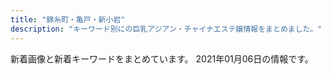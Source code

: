 ```yaml
---
title: "錦糸町・亀戸・新小岩"
description: "キーワード別にの巨乳アジアン・チャイナエステ嬢情報をまとめました。"
---
```


新着画像と新着キーワードをまとめています。
2021年01月06日の情報です。

<DmmAffiliateIns />
<KeywordTable
  shops={
    [
    {
        "keywords": {
            "E": 18,
            "G": 9
        },
        "station": "JR\u5c0f\u5ca9\u99c5\u5317\u53e3",
        "img_links": [
            "http://biwert.xyz/uploads/201003/1-2010031G432629.jpg",
            "http://biwert.xyz/templets/default/picture/head.jpg",
            "http://biwert.xyz/uploads/180620/1-1P62010154K00.png",
            "http://biwert.xyz/templets/default/picture/interior_t.jpg",
            "http://biwert.xyz/uploads/201003/1-2010031G35C32.jpg",
            "http://biwert.xyz/uploads/180620/1-1P620101629244.png",
            "http://biwert.xyz/templets/default/picture/staff_t.jpg",
            "http://biwert.xyz/uploads/201006/1-2010061F032C0.jpg",
            "http://biwert.xyz/uploads/201003/1-2010031G3421X.jpg",
            "http://biwert.xyz/uploads/201109/1-201109141105216.jpg",
            "http://biwert.xyz/uploads/allimg/180620/1-1P620101640O8.png",
            "http://biwert.xyz/uploads/201003/1-2010031G415110.jpg",
            "http://biwert.xyz/uploads/180620/1-1P62010193X63.jpg",
            "http://biwert.xyz/uploads/allimg/180620/1-1P6201013133b.jpg",
            "http://biwert.xyz/uploads/201007/1-20100G4464b26.jpg",
            "http://biwert.xyz/templets/default/picture/rec1.png",
            "http://biwert.xyz/templets/default/picture/news.jpg",
            "http://biwert.xyz/uploads/201006/1-2010061A941445.jpg",
            "http://biwert.xyz/images/1-1P621101232H4.png"
        ],
        "name": "\u4e00\u6642",
        "url": "http://biwert.xyz/"
    },
    {
        "name": "\u3086\u304d",
        "station": "JR\u5c0f\u5ca9\u99c5\u5317\u53e3",
        "keywords": {
            "88": 1,
            "D": 16,
            "89": 2,
            "86": 13
        },
        "url": "http://www.sh-yuki.work/",
        "img_links": [
            "http://www.sh-yuki.work/images/lanmu2.jpg",
            "http://www.sh-yuki.work/images/s_news.jpg",
            "http://www.sh-yuki.work/uploads/191202/1-191202154021200.jpg",
            "http://www.sh-yuki.work/uploads/201214/1-20121416231WV.jpg",
            "http://www.sh-yuki.work/uploads/200620/1-200620154311K4.jpg",
            "http://www.sh-yuki.work/images/room4.jpg",
            "http://www.sh-yuki.work/images/room1.jpg",
            "http://www.sh-yuki.work/uploads/200218/1-20021Q3591A57.jpg",
            "http://www.sh-yuki.work/uploads/200618/1-20061Q6342Y06.jpg",
            "http://www.sh-yuki.work/images/lanmu5.jpg",
            "http://www.sh-yuki.work/uploads/191028/1-19102Q03S5a4.jpg",
            "http://www.sh-yuki.work/uploads/200618/1-20061Q633094V.jpg",
            "http://www.sh-yuki.work/images/room3.jpg",
            "http://www.sh-yuki.work/uploads/191104/1-1911041I124915.jpg",
            "http://www.sh-yuki.work/uploads/190105/1-1Z105143940E6.jpg",
            "http://www.sh-yuki.work/uploads/200110/1-20011013245Y49.jpg",
            "http://www.sh-yuki.work/images/top.png",
            "http://www.sh-yuki.work/uploads/190105/1-1Z1051440193X.jpg",
            "http://www.sh-yuki.work/images/mobile.jpg",
            "http://www.sh-yuki.work/uploads/191006/1-191006105P61Z.jpg",
            "http://www.sh-yuki.work/uploads/191021/1-19102116361I39.jpg",
            "http://www.sh-yuki.work/uploads/201215/1-201215145200113.jpg",
            "http://www.sh-yuki.work/uploads/191006/1-191006105IM24.jpg",
            "http://www.sh-yuki.work/uploads/201215/1-201215145153M4.jpg",
            "http://www.sh-yuki.work/images/nbj2.jpg",
            "http://www.sh-yuki.work/uploads/191227/1-19122F94110460.jpg",
            "http://www.sh-yuki.work/uploads/191227/1-19122F93911958.jpg",
            "http://www.sh-yuki.work/uploads/200713/1-200G3110344421.jpg",
            "http://www.sh-yuki.work/uploads/190110/1-1Z110093529363.png",
            "http://www.sh-yuki.work/images/1.jpg",
            "http://www.sh-yuki.work/images/s_staff.jpg",
            "http://www.sh-yuki.work/uploads/201214/1-201214162100347.jpg",
            "http://www.sh-yuki.work/uploads/190105/1-1Z105143R9539.jpg",
            "http://www.sh-yuki.work/uploads/200620/1-20062015425B54.jpg",
            "http://www.sh-yuki.work/uploads/200127/1-20012G02404310.jpg",
            "http://www.sh-yuki.work/images/end.png",
            "http://www.sh-yuki.work/uploads/200713/1-200G3125135C2.jpg",
            "http://www.sh-yuki.work/images/lanmu3.jpg",
            "http://www.sh-yuki.work/images/room2.jpg",
            "http://www.sh-yuki.work/uploads/200218/1-20021Q359301Q.jpg",
            "http://www.sh-yuki.work/uploads/190105/1-1Z105143921224.jpg",
            "http://www.sh-yuki.work/images/lanmu4.jpg",
            "http://www.sh-yuki.work/uploads/191221/1-191221111A3123.jpg"
        ]
    },
    {
        "url": "http://hani-est.xyz/",
        "station": "\u897f\u5927\u5cf6\u99c5A1\u51fa\u53e3",
        "img_links": [
            "http://hani-est.xyz/images/g2.jpg",
            "http://hani-est.xyz/images/g6.jpg",
            "http://hani-est.xyz/images/zi-ao.png",
            "http://hani-est.xyz/images/banna2.jpg",
            "http://hani-est.xyz/images/banna1.jpg",
            "http://hani-est.xyz/images/zi-staff.png",
            "http://hani-est.xyz/images/zi-pri.png",
            "http://hani-est.xyz/images/new1.jpg",
            "http://hani-est.xyz/images/g4.jpg",
            "http://hani-est.xyz/images/top.jpg",
            "http://hani-est.xyz/images/banna.jpg",
            "http://hani-est.xyz/images/g1.jpg",
            "http://hani-est.xyz/images/a1.jpg",
            "http://hani-est.xyz/images/zi-service.png",
            "http://hani-est.xyz/images/zi-newface.png",
            "http://hani-est.xyz/images/g5.jpg"
        ],
        "keywords": {
            "94": 12,
            "90": 24,
            "83": 12,
            "E": 12,
            "\u4e73": 12,
            "\u5de8\u4e73": 12,
            "82": 12,
            "C": 41
        },
        "name": "\u871c\u82b1"
    },
    {
        "station": "JR\u4e80\u6238\u99c5\u5317\u53e3",
        "name": "\u97d3\u56fd\u30a2\u30ab\u30b9\u30ea",
        "img_links": [
            "http://k-akasuri.xyz/images/acc_10.jpg",
            "http://k-akasuri.xyz/images/index_04.jpg",
            "http://k-akasuri.xyz/girl/01.jpg",
            "http://k-akasuri.xyz/images/staff_10.jpg",
            "http://k-akasuri.xyz/images/acc_11.jpg",
            "http://k-akasuri.xyz/images/nei_13.jpg",
            "http://k-akasuri.xyz/images/index_07.jpg",
            "http://k-akasuri.xyz/images/line.jpg",
            "http://k-akasuri.xyz/images/info_10.jpg",
            "http://k-akasuri.xyz/images/index_09.jpg",
            "http://k-akasuri.xyz/images/index_13.jpg",
            "http://k-akasuri.xyz/girl/03.jpg",
            "http://k-akasuri.xyz/girl/02.jpg",
            "http://k-akasuri.xyz/images/sys.jpg",
            "http://k-akasuri.xyz/images/index_01.jpg",
            "http://k-akasuri.xyz/girl/00.jpg",
            "http://k-akasuri.xyz/images/rec_10.jpg",
            "http://k-akasuri.xyz/images/sys_10.jpg",
            "http://k-akasuri.xyz/images/index_05.jpg",
            "http://k-akasuri.xyz/images/index_08.jpg",
            "http://k-akasuri.xyz/images/index_02.jpg",
            "http://k-akasuri.xyz/images/rec.jpg",
            "http://k-akasuri.xyz/images/index_06.jpg",
            "http://k-akasuri.xyz/images/index_03.jpg",
            "http://k-akasuri.xyz/girl/04.jpg"
        ],
        "url": "http://k-akasuri.xyz/",
        "keywords": {
            "C": 1,
            "89": 1,
            "D": 3,
            "87": 1,
            "88": 2
        }
    },
    {
        "name": "Cherry",
        "station": "JR\u9326\u7cf8\u753a\u99c5\u5357\u53e3",
        "img_links": [
            "http://dccompanyqoo10.cafe24.com/tiffany/images/staff/staff_sample.jpg",
            "http://dccompanyqoo10.cafe24.com/tiffany/images/staff/staff1.jpg",
            "http://dccompanyqoo10.cafe24.com/tiffany/images/staff/staff3.jpg",
            "http://dccompanyqoo10.cafe24.com/tiffany/images/store/store.png",
            "http://dccompanyqoo10.cafe24.com/tiffany/images/staff/staff2.jpg",
            "http://dccompanyqoo10.cafe24.com/tiffany/images/common/header.png",
            "http://dccompanyqoo10.cafe24.com/tiffany/images/top/store_bg.png"
        ],
        "url": "http://cherry-esthe.com/",
        "keywords": {}
    },
    {
        "station": "\u4eac\u6210\u7acb\u77f3\u99c5\u5317\u53e3",
        "name": "\u5e78\u305b",
        "url": "http://www.es-royal.click/",
        "keywords": {},
        "img_links": [
            "http://www.es-royal.click/img/momo1.jpg",
            "http://www.es-royal.click/img/aya1.jpg",
            "http://www.es-royal.click/images/8.jpg",
            "http://www.es-royal.click/images/b2.jpg",
            "http://www.es-royal.click/img/mimi1.jpg",
            "http://www.es-royal.click/images/s1.png",
            "http://www.es-royal.click/images/news.png",
            "http://www.es-royal.click/images/b1.jpg",
            "http://www.es-royal.click/img/emi1.jpg",
            "http://www.es-royal.click/images/main_top.jpg",
            "http://www.es-royal.click/img/momo2.jpg",
            "http://www.es-royal.click/img/ego1.jpg",
            "http://www.es-royal.click/images/5.jpg",
            "http://www.es-royal.click/images/int2.png",
            "http://www.es-royal.click/images/6.jpg",
            "http://www.es-royal.click/images/4.jpg",
            "http://www.es-royal.click/images/staff_t.jpg",
            "http://www.es-royal.click/images/b3.jpg",
            "http://www.es-royal.click/images/1.jpg",
            "http://www.es-royal.click/images/int1.png",
            "http://www.es-royal.click/images/head.jpg",
            "http://www.es-royal.click/images/7.jpg",
            "http://www.es-royal.click/images/mobile.jpg",
            "http://www.es-royal.click/img/nana1.jpg",
            "http://www.es-royal.click/images/interior_t.jpg",
            "http://www.es-royal.click/images/sys1.png",
            "http://www.es-royal.click/images/main_footer.jpg",
            "http://www.es-royal.click/images/ta.jpg"
        ]
    },
    {
        "name": "SHERRY",
        "keywords": {
            "C": 8,
            "88": 8,
            "86": 16,
            "G": 8,
            "87": 16,
            "D": 24
        },
        "img_links": [
            "http://www.sherry.relaxjp.info/images/s_top_therapist.png",
            "http://www.sherry.relaxjp.info/files/003.jpg",
            "http://www.sherry.relaxjp.info/files/002.jpg",
            "http://www.sherry.relaxjp.info/images/slider-img002.jpg",
            "http://www.sherry.relaxjp.info/images/m2.jpg",
            "http://www.sherry.relaxjp.info/images/m4.jpg",
            "http://www.sherry.relaxjp.info/images/m6.jpg",
            "http://www.sherry.relaxjp.info/images/s_news.png",
            "http://www.sherry.relaxjp.info/images/s_message.png",
            "http://www.sherry.relaxjp.info/images/slider-img001.jpg",
            "http://www.sherry.relaxjp.info/files/004.jpg",
            "http://www.sherry.relaxjp.info/files/001.jpg",
            "http://www.sherry.relaxjp.info/images/m1.jpg",
            "http://www.sherry.relaxjp.info/images/s_pickup.png",
            "http://www.sherry.relaxjp.info/files/005.jpg",
            "http://www.sherry.relaxjp.info/images/m3.jpg"
        ],
        "url": "http://www.sherry.relaxjp.info/",
        "station": "JR\u9326\u7cf8\u753a\u99c5\u5357\u53e3"
    },
    {
        "station": "JR\u4e80\u6238\u99c5\u5317\u53e3",
        "img_links": [
            "http://yukinosakura.a2.webnavi.work/upload/sites/72/2020/04/2020040708052434.jpg",
            "http://yukinosakura.tyo.cm/images/room3.jpg",
            "http://yukinosakura.a2.webnavi.work/upload/sites/72/2020/04/2020040708052118.jpg",
            "http://yukinosakura.a2.webnavi.work/upload/sites/72/2020/04/2020040708052241.jpg",
            "http://yukinosakura.tyo.cm/images/top.jpg",
            "http://yukinosakura.tyo.cm/images/s_shedule.jpg",
            "http://yukinosakura.tyo.cm/images/room1.jpg",
            "http://yukinosakura.tyo.cm/images/room4.jpg",
            "http://yukinosakura.tyo.cm/images/mobile.jpg",
            "http://yukinosakura.a2.webnavi.work/upload/sites/72/2020/04/2020040708052456.jpg",
            "http://yukinosakura.tyo.cm/images/s_staff.jpg",
            "http://yukinosakura.tyo.cm/images/room2.jpg",
            "http://yukinosakura.tyo.cm/images/s_news.jpg",
            "http://yukinosakura.a2.webnavi.work/upload/sites/72/2020/04/2020040708052353.jpg"
        ],
        "name": "\u685c\u82b1",
        "keywords": {
            "D": 24,
            "83": 6,
            "85": 12,
            "86": 12,
            "C": 18
        },
        "url": "http://yukinosakura.tyo.cm/"
    },
    {
        "url": "http://mariabella.ies.fun/",
        "img_links": [
            "http://mariabella.ies.fun/images/r06.jpg",
            "http://mariabella.ies.fun/images/ac1.jpg",
            "http://mariabella.ies.fun/images/r02.jpg",
            "http://mariabella.ies.fun/images/news.jpg",
            "http://mariabella.ies.fun/images/mobile.jpg",
            "http://mariabella.ies.fun/images/top.png",
            "http://mariabella.ies.fun/images/r05.jpg",
            "http://mariabella.ies.fun/images/r09.jpg",
            "http://mariabella.ies.fun/images/r01.jpg",
            "http://mariabella.ies.fun/photos/sites/45/2018/06/2018062706422857.jpg",
            "http://mariabella.ies.fun/images/s-staff.jpg",
            "http://mariabella.ies.fun/images/r04.jpg",
            "http://mariabella.ies.fun/images/mobile1.jpg",
            "http://mariabella.ies.fun/photos/sites/45/2020/01/2020012420100278.jpeg",
            "http://mariabella.ies.fun/images/ac3.jpg",
            "http://mariabella.ies.fun/images/r07.jpg",
            "http://mariabella.ies.fun/photos/sites/45/2019/09/2019091016323921.jpeg",
            "http://mariabella.ies.fun/images/r03.jpg",
            "http://mariabella.ies.fun/images/pick.jpg",
            "http://mariabella.ies.fun/images/info.jpg",
            "http://mariabella.ies.fun/photos/sites/45/2019/09/2019092717170772.jpeg",
            "http://mariabella.ies.fun/images/s-recriut.jpg",
            "http://mariabella.ies.fun/images/ac2.jpg"
        ],
        "keywords": {
            "E": 3,
            "\u30bb\u30af\u30b7\u30fc": 3
        },
        "name": "\u30de\u30ea\u30a2\u30d9\u30fc\u30e9",
        "station": "JR\u5c0f\u5ca9\u99c5\u5317\u53e3"
    },
    {
        "img_links": [
            "http://shizuku2009.com/images/index_13.jpg",
            "http://shizuku2009.com/images/index_19.jpg",
            "http://shizuku2009.com/images/index_04.jpg",
            "http://shizuku2009.com/images/index_15.jpg",
            "http://shizuku2009.com/images/index_09.jpg",
            "http://shizuku2009.com/images/index_07.jpg",
            "http://shizuku2009.com/images/index_14.jpg",
            "http://shizuku2009.com/images/staff_15.jpg",
            "http://shizuku2009.com/staff/6/1.jpg",
            "http://shizuku2009.com/images/staff_12.jpg",
            "http://shizuku2009.com/staff/1/1.jpg",
            "http://shizuku2009.com/images/index_05.jpg",
            "http://shizuku2009.com/staff/2/1.jpg",
            "http://shizuku2009.com/images/index_06.jpg",
            "http://shizuku2009.com/images/index_17.jpg",
            "http://shizuku2009.com/staff/5/1.jpg",
            "http://shizuku2009.com/staff/4/1.jpg",
            "http://shizuku2009.com/images/service_13.jpg",
            "http://shizuku2009.com/images/index_02.jpg",
            "http://shizuku2009.com/images/index_08.jpg",
            "http://shizuku2009.com/images/index_20.jpg",
            "http://shizuku2009.com/staff/3/1.jpg",
            "http://shizuku2009.com/images/index_10.jpg"
        ],
        "station": "\u9752\u7825\u99c5A2\u51fa\u53e3",
        "keywords": {},
        "name": "\u79cb",
        "url": "http://shizuku2009.com/"
    },
    {
        "keywords": {
            "98": 2,
            "89": 6,
            "D": 4,
            "C": 12,
            "H": 2,
            "86": 2,
            "84": 2,
            "85": 4
        },
        "img_links": [
            "http://www.o-miyabi.com/s/images/slider/next.png",
            "http://www.o-miyabi.com/s/images/slider/3.jpg",
            "http://www.o-miyabi.com/s/images/tel.png",
            "http://www.o-miyabi.com/images/index_06.jpg",
            "http://www.o-miyabi.com/s/images/t3.jpg",
            "http://www.o-miyabi.com/images/index_18.jpg",
            "http://www.o-miyabi.com/images/upload/thumb/7713de024ddc43e7.jpg",
            "http://www.o-miyabi.com/images/upload/thumb/51d074f8f9cdb905.jpg",
            "http://www.o-miyabi.com/s/image/nav_top.png",
            "http://www.o-miyabi.com/images/info_09.jpg",
            "http://www.o-miyabi.com/s/images/service_01.png",
            "http://www.o-miyabi.com/girl/01.jpg",
            "http://www.o-miyabi.com/s/uploads/06.jpg",
            "http://www.o-miyabi.com/s/image/nav_cast.png",
            "http://www.o-miyabi.com/s/images/service_03.png",
            "http://www.o-miyabi.com/images/index_19.jpg",
            "http://www.o-miyabi.com/s/images/t2.jpg",
            "http://www.o-miyabi.com/s/images/pc.png",
            "http://www.o-miyabi.com/images/upload/thumb/301c9a35b11a384f.jpg",
            "http://www.o-miyabi.com/s/image/nav_topics.png",
            "http://www.o-miyabi.com/s/image/nav_manga.png",
            "http://www.o-miyabi.com/s/uploads/04.jpg",
            "http://www.o-miyabi.com/s/images/slider/prev.png",
            "http://www.o-miyabi.com/images/index_13.jpg",
            "http://www.o-miyabi.com/images/index_02.jpg",
            "http://www.o-miyabi.com/s/images/iphone.png",
            "http://www.o-miyabi.com/s/uploads/03.jpg",
            "http://www.o-miyabi.com/s/image/nav_hotel.png",
            "http://www.o-miyabi.com/s/images/slider/1.jpg",
            "http://www.o-miyabi.com/images/upload/thumb/04d21d82d11bc049.jpg",
            "http://www.o-miyabi.com/images/index_10.jpg",
            "http://www.o-miyabi.com/s/images/service_07.png",
            "http://www.o-miyabi.com/s/images/slider/2.jpg",
            "http://www.o-miyabi.com/images/upload/thumb/6d7987cae648e809.jpg",
            "http://www.o-miyabi.com/images/index_05.jpg",
            "http://www.o-miyabi.com/images/upload/thumb/0981f77ac0a1e07f.jpg",
            "http://www.o-miyabi.com/images/rec_09.jpg",
            "http://www.o-miyabi.com/s/uploads/08.jpg",
            "http://www.o-miyabi.com/images/info_02.jpg",
            "http://www.o-miyabi.com/images/upload/thumb/928147996b3538a2.jpg",
            "http://www.o-miyabi.com/images/index_14.jpg",
            "http://www.o-miyabi.com/images/rec.jpg",
            "http://www.o-miyabi.com/s/images/t1.jpg",
            "http://www.o-miyabi.com/images/index_16.jpg",
            "http://www.o-miyabi.com/images/movie_09.jpg",
            "http://www.o-miyabi.com/s/image/nav_sys.png",
            "http://www.o-miyabi.com/images/index_01.jpg",
            "http://www.o-miyabi.com/s/images/top_2.jpg",
            "http://www.o-miyabi.com/s/uploads/07.jpg",
            "http://www.o-miyabi.com/s/images/okubokomachi.jpg",
            "http://www.o-miyabi.com/s/uploads/02.jpg",
            "http://www.o-miyabi.com/images/index_09.jpg",
            "http://www.o-miyabi.com/images/index_03.jpg",
            "http://www.o-miyabi.com/images/upload/thumb/0dc07af1006255fa.jpg",
            "http://www.o-miyabi.com/images/staff_09.jpg",
            "http://www.o-miyabi.com/s/uploads/01.jpg",
            "http://www.o-miyabi.com/images/index_07.jpg",
            "http://www.o-miyabi.com/images/index_04.jpg",
            "http://www.o-miyabi.com/images/upload/thumb/6fceb6aef71115ac.jpg",
            "http://www.o-miyabi.com/images/upload/thumb/db15ea2226867103.jpg",
            "http://www.o-miyabi.com/images/info.jpg"
        ],
        "name": "\u96c5\u82b3",
        "url": "http://www.o-miyabi.com/",
        "station": "JR\u65b0\u5c0f\u5ca9\u99c5\u5357\u53e3"
    },
    {
        "img_links": [
            "http://sentsubaki.asia/img/cast/miki-02.jpg",
            "http://sentsubaki.asia/img/cast/aya-04.jpg",
            "http://sentsubaki.asia/img/btn_top.png",
            "http://sentsubaki.asia/img/cast/yumi-02.jpg",
            "http://sentsubaki.asia/img/cast/yuyu-02.jpg",
            "http://sentsubaki.asia/img/coupon_special.png",
            "http://sentsubaki.asia/img/cast/miki-04.jpg",
            "http://sentsubaki.asia/img/cast/nina-03.jpg",
            "http://sentsubaki.asia/img/cast/nina-04.jpg",
            "http://sentsubaki.asia/img/cast/you-04.jpg",
            "http://sentsubaki.asia/img/cast/you-01.jpg",
            "http://sentsubaki.asia/img/head_tel.png",
            "http://sentsubaki.asia/img/interior/lobby-2.jpg",
            "http://sentsubaki.asia/img/btn_twitter.png",
            "http://sentsubaki.asia/img/interior/lobby-1.jpg",
            "http://sentsubaki.asia/img/cast/yuyu-01.jpg",
            "http://sentsubaki.asia/img/head_time.png",
            "http://sentsubaki.asia/img/cast/you-03.jpg",
            "http://sentsubaki.asia/img/cast/miki-03.jpg",
            "http://sentsubaki.asia/img/cast/yuyu-04.jpg",
            "http://sentsubaki.asia/img/cast/yumi-03.jpg",
            "http://sentsubaki.asia/img/cast/aya-01.jpg",
            "http://sentsubaki.asia/img/btn_interior.png",
            "http://sentsubaki.asia/img/cast/aya-03.jpg",
            "http://sentsubaki.asia/img/cast/miki-01.jpg",
            "http://sentsubaki.asia/img/cast/yumi-04.jpg",
            "http://sentsubaki.asia/img/cast/you-02.jpg",
            "http://sentsubaki.asia/img/btn_cast.png"
        ],
        "name": "\u5343\u693f",
        "url": "http://sentsubaki.asia/",
        "keywords": {},
        "station": "JR\u4e80\u6238\u99c5\u6771\u53e3"
    },
    {
        "img_links": [
            "http://kameido.info/images/r1.jpg",
            "http://kameido.info/images/2.jpg",
            "http://kameido.info/images/g0.jpg",
            "http://kameido.info/images/top.jpg",
            "http://kameido.info/images/1.jpg",
            "http://kameido.info/images/r2.jpg",
            "http://kameido.info/images/r4.jpg",
            "http://kameido.info/images/5.jpg",
            "http://kameido.info/images/4.jpg",
            "http://kameido.info/images/3.jpg",
            "http://kameido.info/images/6.jpg",
            "http://kameido.info/images/mobile.png",
            "http://kameido.info/images/r3.jpg",
            "http://kameido.info/images/new1.jpg"
        ],
        "station": "JR\u4e80\u6238\u99c5\u5317\u53e3",
        "keywords": {
            "C": 15
        },
        "url": "http://kameido.info/",
        "name": "\u604b\u4eba"
    },
    {
        "img_links": [
            "http://ipidiw.com/relaxnomori/user_data/00000017.jpg",
            "http://ipidiw.com/relaxnomori/user_data/00000018.jpg",
            "http://ipidiw.com/relaxnomori/images/staff_t.jpg",
            "http://ipidiw.com/relaxnomori/images/rem.jpg",
            "http://ipidiw.com/relaxnomori/user_data/00000020.jpg",
            "http://ipidiw.com/relaxnomori/images/news.jpg",
            "http://ipidiw.com/relaxnomori/images/interior.png",
            "http://ipidiw.com/relaxnomori/images/interior_t.jpg",
            "http://ipidiw.com/relaxnomori/images/tp.png",
            "http://ipidiw.com/relaxnomori/images/tt.jpg",
            "http://ipidiw.com/relaxnomori/user_data/00000019.jpg",
            "http://ipidiw.com/relaxnomori/images/mobile.jpg"
        ],
        "keywords": {
            "86": 1,
            "90": 2,
            "93": 1
        },
        "name": "\u30ea\u30e9\u30c3\u30af\u30b9\u306e\u68ee",
        "station": "\u68ee\u4e0b\u99c5A4\u53e3",
        "url": "http://ipidiw.com/relaxnomori/"
    },
    {
        "name": "\u685c",
        "keywords": {
            "C": 7
        },
        "img_links": [
            "http://miyabi-aroma.xyz/images/index-rose_02.png",
            "http://miyabi-aroma.xyz/images/11.png",
            "http://miyabi-aroma.xyz/images/nav/nav-sys.jpg",
            "http://miyabi-aroma.xyz/images/shishu/se1.jpg",
            "http://miyabi-aroma.xyz/images/nav/nav-info.jpg",
            "http://miyabi-aroma.xyz/images/3/1.jpg",
            "http://miyabi-aroma.xyz/images/3/2.jpg",
            "http://miyabi-aroma.xyz/images/index-rose_04.png",
            "http://miyabi-aroma.xyz/images/nav/nav-staff.jpg",
            "http://miyabi-aroma.xyz/images/staff/3/rara.jpg",
            "http://miyabi-aroma.xyz/images/staff/3/ami2.jpg",
            "http://miyabi-aroma.xyz/images/staff/3/rara2.jpg",
            "http://miyabi-aroma.xyz/images/staff/3/ami.jpg",
            "http://miyabi-aroma.xyz/images/staff/3/yaya2.jpg",
            "http://miyabi-aroma.xyz/images/1801706901.jpg",
            "http://miyabi-aroma.xyz/images/staff/3/kiki.jpg",
            "http://miyabi-aroma.xyz/images/index-rose_09.png",
            "http://miyabi-aroma.xyz/images/staff/3/rina.jpg",
            "http://miyabi-aroma.xyz/images/nav/nav-job.jpg",
            "http://miyabi-aroma.xyz/images/shishu/se2.jpg",
            "http://miyabi-aroma.xyz/images/staff/3/yaya1.jpg",
            "http://miyabi-aroma.xyz/images/staff/3/miya.jpg",
            "http://miyabi-aroma.xyz/images/staff/3/miya2.jpg",
            "http://miyabi-aroma.xyz/images/index-rose_13.png",
            "http://miyabi-aroma.xyz/images/staff/3/rina2.jpg",
            "http://miyabi-aroma.xyz/images/staff/3/kiki2.jpg",
            "http://miyabi-aroma.xyz/images/index-rose_07.png"
        ],
        "station": "JR\u4e80\u6238\u99c5\u6771\u53e3",
        "url": "http://miyabi-aroma.xyz/"
    },
    {
        "keywords": {},
        "url": "http://k-yorocobi.com/",
        "station": "JR\u9326\u7cf8\u753a\u99c5\u5317\u53e3",
        "name": "\u3088\u308d\u3053\u3073",
        "img_links": [
            "http://k-yorocobi.com/pic/pic4.jpg",
            "http://k-yorocobi.com/images/c-top.png",
            "http://k-yorocobi.com/images/bar-interior.png",
            "http://k-yorocobi.com/images/bill.jpg",
            "http://k-yorocobi.com/images/b-movie.png",
            "http://k-yorocobi.com/staff/s-rina.jpg",
            "http://k-yorocobi.com/images/b-awaawa.png",
            "http://k-yorocobi.com/images/bar-news.png",
            "http://k-yorocobi.com/pic/pic1.jpg",
            "http://k-yorocobi.com/images/bar-cam.png",
            "http://k-yorocobi.com/staff/s-emi.jpg",
            "http://k-yorocobi.com/images/c-staff.png",
            "http://k-yorocobi.com/images/footer.png",
            "http://k-yorocobi.com/images/bar-staff.png",
            "http://k-yorocobi.com/pic/pic3.jpg",
            "http://k-yorocobi.com/pic/pic2.jpg",
            "http://k-yorocobi.com/images/bar-pickup.png",
            "http://k-yorocobi.com/staff/s-tika.jpg",
            "http://k-yorocobi.com/staff/s-yuyu.jpg",
            "http://k-yorocobi.com/images/c-interior.png",
            "http://k-yorocobi.com/images/b-mobile.png",
            "http://k-yorocobi.com/images/b-tel.png"
        ]
    },
    {
        "station": "JR\u5c0f\u5ca9\u99c5\u5357\u53e3",
        "name": "\u30d1\u30bf\u30e4",
        "keywords": {
            "C": 6
        },
        "img_links": [
            "https://chm.jp/domains1/thaipataya/myimg/imgcom36613_sp.jpg",
            "https://chm.jp/domains1/thaipataya/myimg/imgcom36619_sp.png",
            "https://chm.jp/domains1/thaipataya/myimg/imgcom36635_sp.jpg",
            "https://chm.jp/domains1/thaipataya/myimg/slideimg36561_sp.jpg",
            "https://chm.jp/domains1/thaipataya/myimg/imgcom36634_sp.jpg",
            "http://chm.jp/img/linebutton_82x20.png",
            "https://chm.jp/domains1/thaipataya/myimg/imgcom37657_sp.jpg",
            "https://chm.jp/domains1/thaipataya/myimg/imgcom36618_sp.png",
            "https://chm.jp/domains1/thaipataya/myimg/imgcom37661_sp.jpg",
            "https://chm.jp/domains1/thaipataya/myimg/imgcom36616_sp.jpg",
            "https://chm.jp/domains1/thaipataya/myimg/imgcom37067_sp.jpg",
            "https://chm.jp/domains1/thaipataya/myimg/imgcom37654_sp.jpg",
            "https://chm.jp/domains1/thaipataya/myimg/imgcom37655_sp.jpg",
            "https://chm.jp/domains1/thaipataya/myimg/imgcom37658_sp.png",
            "https://chm.jp/domains1/thaipataya/myimg/imgcom37669_sp.jpg",
            "https://chm.jp/domains1/thaipataya/myimg/imgcom36605_sp.jpg",
            "https://chm.jp/domains1/thaipataya/myimg/imgcom37355_sp.jpg",
            "https://chm.jp/domains1/thaipataya/myimg/slideimg36560_sp.jpg",
            "https://chm.jp/domains1/thaipataya/myimg/imgcom37174_sp.png",
            "https://chm.jp/domains1/thaipataya/myimg/imgcom36648_sp.jpg",
            "https://chm.jp/domains1/thaipataya/myimg/imgcom37663_sp.jpg",
            "https://chm.jp/domains1/thaipataya/myimg/imgcom36604_sp.jpg",
            "https://chm.jp/domains1/thaipataya/myimg/imgcom36565_sp.jpg",
            "https://chm.jp/domains1/thaipataya/myimg/imgcom37660_sp.png",
            "https://chm.jp/domains1/thaipataya/myimg/imgcom36576_sp.jpg",
            "https://chm.jp/domains1/thaipataya/myimg/imgcom36566_sp.png",
            "https://chm.jp/domains1/thaipataya/myimg/imgcom36607_sp.jpg",
            "https://chm.jp/domains1/thaipataya/myimg/imgcom37659_sp.jpg",
            "https://chm.jp/domains1/thaipataya/myimg/imgcom37662_sp.png",
            "https://chm.jp/domains1/thaipataya/myimg/imgcom37356_sp.jpg",
            "https://chm.jp/domains1/thaipataya/myimg/imgcom37362_sp.jpg",
            "https://chm.jp/domains1/thaipataya/myimg/imgcom37664_sp.png",
            "https://chm.jp/domains1/thaipataya/myimg/imgcom36575_sp.jpg",
            "https://chm.jp/domains1/thaipataya/myimg/imgcom36603_sp.png",
            "https://chm.jp/domains1/thaipataya/myimg/slideimg36562_sp.jpg",
            "https://chm.jp/domains1/thaipataya/myimg/imgcom36567_sp.jpg",
            "https://chm.jp/domains1/thaipataya/myimg/imgcom37666_sp.jpg",
            "https://chm.jp/domains1/thaipataya/myimg/imgcom36606_sp.jpg",
            "https://chm.jp/domains1/thaipataya/myimg/imgcom37360_sp.jpg",
            "https://chm.jp/domains1/thaipataya/myimg/imgcom37665_sp.jpg",
            "https://chm.jp/domains1/thaipataya/myimg/imgcom36614_sp.jpg",
            "https://chm.jp/domains1/thaipataya/myimg/imgcom37172_sp.png",
            "https://chm.jp/domains1/thaipataya/myimg/imgcom37653_sp.png",
            "https://chm.jp/domains1/thaipataya/myimg/imgcom37668_sp.png",
            "https://chm.jp/domains1/thaipataya/myimg/imgcom37671_sp.jpg",
            "https://chm.jp/domains1/thaipataya/myimg/imgcom37177_sp.png",
            "https://chm.jp/domains1/thaipataya/myimg/imgcom37670_sp.png",
            "https://chm.jp/domains1/thaipataya/myimg/imgcom37667_sp.jpg",
            "https://chm.jp/domains1/thaipataya/myimg/imgcom37359_sp.jpg",
            "https://chm.jp/domains1/thaipataya/myimg/imgcom37656_sp.png",
            "https://chm.jp/domains1/thaipataya/myimg/imgcom36649_sp.png",
            "https://chm.jp/domains1/thaipataya/myimg/imgcom37361_sp.jpg"
        ],
        "url": "http://thaipataya.chm.jp/"
    },
    {
        "url": "http://aria.tokyo-relaxtime.asia/",
        "station": "JR\u5c0f\u5ca9\u99c5\u5317\u53e3",
        "img_links": [
            "http://aria.tokyo-relaxtime.asia/img/slick/st-4.jpg",
            "http://aria.tokyo-relaxtime.asia/img/cast/risa-01.jpg",
            "http://aria.tokyo-relaxtime.asia/img/cast/apple-02.jpg",
            "http://aria.tokyo-relaxtime.asia/img/cast/nana-02.jpg",
            "http://aria.tokyo-relaxtime.asia/img/cast/yumi-02.jpg",
            "http://aria.tokyo-relaxtime.asia/img/interior/lobby-1.jpg",
            "http://aria.tokyo-relaxtime.asia/img/cast/yaya-01.jpg",
            "http://aria.tokyo-relaxtime.asia/img/cast/miki-04.jpg",
            "http://aria.tokyo-relaxtime.asia/img/cast/rina-03.jpg",
            "http://aria.tokyo-relaxtime.asia/img/cast/yaya-04.jpg",
            "http://aria.tokyo-relaxtime.asia/img/cast/apple-04.jpg",
            "http://aria.tokyo-relaxtime.asia/img/interior/corridor-1.jpg",
            "http://aria.tokyo-relaxtime.asia/img/cast/aya-04.jpg",
            "http://aria.tokyo-relaxtime.asia/img/cast/aya-02.jpg",
            "http://aria.tokyo-relaxtime.asia/img/slick/st-2.jpg",
            "http://aria.tokyo-relaxtime.asia/img/cast/aki-04.jpg",
            "http://aria.tokyo-relaxtime.asia/img/cast/yuri-03.jpg",
            "http://aria.tokyo-relaxtime.asia/img/cast/risa-02.jpg",
            "http://aria.tokyo-relaxtime.asia/img/cast/aki-02.jpg",
            "http://aria.tokyo-relaxtime.asia/img/cast/coco-02.jpg",
            "http://aria.tokyo-relaxtime.asia/img/cast/aya-01.jpg",
            "http://aria.tokyo-relaxtime.asia/img/cast/coco-01.jpg",
            "http://aria.tokyo-relaxtime.asia/img/slick/st-3.jpg",
            "http://aria.tokyo-relaxtime.asia/img/cast/yumi-04.jpg",
            "http://aria.tokyo-relaxtime.asia/img/cast/miki-01.jpg",
            "http://aria.tokyo-relaxtime.asia/img/cast/apple-01.jpg",
            "http://aria.tokyo-relaxtime.asia/img/cast/rina-04.jpg",
            "http://aria.tokyo-relaxtime.asia/img/cast/rina-02.jpg",
            "http://aria.tokyo-relaxtime.asia/img/cast/nana-04.jpg",
            "http://aria.tokyo-relaxtime.asia/img/cast/coco-03.jpg",
            "http://aria.tokyo-relaxtime.asia/img/cast/yuri-04.jpg",
            "http://aria.tokyo-relaxtime.asia/img/cast/nana-03.jpg",
            "http://aria.tokyo-relaxtime.asia/img/cast/yuri-01.jpg",
            "http://aria.tokyo-relaxtime.asia/img/cast/nana-01.jpg",
            "http://aria.tokyo-relaxtime.asia/img/cast/rina-01.jpg",
            "http://aria.tokyo-relaxtime.asia/img/cast/aya-03.jpg",
            "http://aria.tokyo-relaxtime.asia/img/cast/yumi-03.jpg",
            "http://aria.tokyo-relaxtime.asia/img/cast/apple-03.jpg",
            "http://aria.tokyo-relaxtime.asia/img/cast/aki-01.jpg",
            "http://aria.tokyo-relaxtime.asia/img/cast/yaya-02.jpg",
            "http://aria.tokyo-relaxtime.asia/img/cast/yaya-03.jpg",
            "http://aria.tokyo-relaxtime.asia/img/cast/yumi-01.jpg",
            "http://aria.tokyo-relaxtime.asia/img/slick/st-1.jpg",
            "http://aria.tokyo-relaxtime.asia/img/cast/risa-04.jpg",
            "http://aria.tokyo-relaxtime.asia/img/cast/miki-03.jpg",
            "http://aria.tokyo-relaxtime.asia/img/cast/coco-04.jpg",
            "http://aria.tokyo-relaxtime.asia/img/slick/st-5.jpg",
            "http://aria.tokyo-relaxtime.asia/img/cast/aki-03.jpg",
            "http://aria.tokyo-relaxtime.asia/img/cast/risa-03.jpg",
            "http://aria.tokyo-relaxtime.asia/img/cast/miki-02.jpg"
        ],
        "keywords": {},
        "name": "Aria\uff5e\u30a2\u30ea\u30a2\uff5e"
    },
    {
        "keywords": {},
        "url": "http://www.night.ne.jp/tokyo/izumi/",
        "station": "\u68ee\u4e0b\u99c5A6\u51fa\u53e3",
        "img_links": [
            "http://www.night.ne.jp/tokyo/izumi/img_staff/g_7163.jpg",
            "http://www.night.ne.jp/nightnet/img/11.jpg",
            "http://www.night.ne.jp/tokyo/izumi/img/index_top.jpg",
            "http://www.night.ne.jp/nightnet/img/12a.jpg",
            "http://www.night.ne.jp/nightnet/img/4.jpg",
            "http://www.night.ne.jp/nightnet/img/16.jpg",
            "http://www.night.ne.jp/tokyo/izumi/img/index.jpg",
            "http://www.night.ne.jp/tokyo/izumi/img/view_1.jpg",
            "http://www.night.ne.jp/nightnet/img/3.jpg",
            "http://www.night.ne.jp/nightnet/img/2.jpg",
            "http://www.night.ne.jp/tokyo/izumi/img/view_2.jpg",
            "http://www.night.ne.jp/_format/W/img/whats_news.jpg",
            "http://www.night.ne.jp/_format/W/img/over_msg_01.jpg",
            "http://www.night.ne.jp/nightnet/img/14.jpg",
            "http://www.night.ne.jp/nightnet/img/5.jpg",
            "http://www.night.ne.jp/_format/W/img/index_enter_1.jpg",
            "http://www.night.ne.jp/nightnet/img/10.jpg",
            "http://www.night.ne.jp/tokyo/izumi/img/view_3.jpg",
            "http://www.night.ne.jp/nightnet/img/17.jpg",
            "http://www.night.ne.jp/nightnet/img/9.jpg",
            "http://www.night.ne.jp/nightnet/img/7.jpg",
            "http://www.night.ne.jp/tokyo/izumi/img/index_view.jpg",
            "http://www.night.ne.jp/_format/W/img/whats_view.jpg",
            "http://www.night.ne.jp/nightnet/img/6.jpg",
            "http://www.night.ne.jp/nightnet/img/1.jpg",
            "http://www.night.ne.jp/nightnet/img/15.jpg",
            "http://www.night.ne.jp/tokyo/izumi/img/qr_code.jpg",
            "http://www.night.ne.jp/nightnet/img/8.jpg",
            "http://www.night.ne.jp/nightnet/img/13.jpg"
        ],
        "name": "\u500b\u4eba\u30b5\u30ed\u30f3 \u6cc9"
    },
    {
        "station": "JR\u4e80\u6238\u99c5\u5317\u53e3",
        "url": "http://cpienakada.com/",
        "keywords": {},
        "name": "\u604b\u59eb",
        "img_links": [
            "http://cpienakada.com/upload/202010/1603860870.jpg",
            "http://cpienakada.com/upload/202010/1603356214.jpg",
            "http://cpienakada.com/upload/202010/1603349322.jpg",
            "http://cpienakada.com/upload/images/20201024_150406.jpg",
            "http://cpienakada.com/upload/202010/thumb/1603356492.jpg",
            "http://cpienakada.com/upload/202010/1603518103.jpg",
            "http://cpienakada.com/upload/202010/thumb/1603697184.png",
            "http://cpienakada.com/upload/202010/1603697184.png",
            "http://cpienakada.com/upload/202010/thumb/1603356214.jpg",
            "http://cpienakada.com/upload/images/20201028_131120.jpg",
            "http://cpienakada.com/upload/images/20201026_152807.jpg",
            "http://cpienakada.com/upload/images/20201023_172433.jpg",
            "http://cpienakada.com/upload/202010/thumb_dis/1603697184.png",
            "http://cpienakada.com/upload/201905/1558677703.jpg",
            "http://cpienakada.com/upload/202010/thumb_dis/1603508763.jpg",
            "http://cpienakada.com/upload/202010/1603356492.jpg",
            "http://cpienakada.com/upload/202010/thumb_dis/1603356420.jpg",
            "http://cpienakada.com/upload/201905/thumb_dis/1558677703.jpg",
            "http://cpienakada.com/upload/202010/thumb_dis/1603356214.jpg",
            "http://cpienakada.com/upload/images/20201026_152659.png",
            "http://cpienakada.com/upload/202010/1603349475.jpg",
            "http://cpienakada.com/upload/202010/thumb_dis/1603518103.jpg",
            "http://cpienakada.com/upload/202010/thumb_dis/1603356492.jpg",
            "http://cpienakada.com/upload/202010/thumb/1603356420.jpg",
            "http://cpienakada.com/upload/202010/1603356420.jpg",
            "http://cpienakada.com/upload/202010/1603509507.jpg",
            "http://cpienakada.com/upload/202010/thumb/1603518103.jpg"
        ]
    },
    {
        "station": "JR\u4e80\u6238\u99c5\u6771\u53e3",
        "url": "http://yousei.xyz/",
        "keywords": {},
        "img_links": [
            "http://yousei.xyz/images/recuit.jpg",
            "http://yousei.xyz/images/g3.jpg",
            "http://yousei.xyz/images/r3.jpg",
            "http://yousei.xyz/images/r4.jpg",
            "http://yousei.xyz/images/g2.jpg",
            "http://yousei.xyz/images/top.png",
            "http://yousei.xyz/images/g1.jpg",
            "http://yousei.xyz/images/g6.jpg",
            "http://yousei.xyz/images/g5.jpg",
            "http://yousei.xyz/images/r1.jpg",
            "http://yousei.xyz/images/g4.jpg",
            "http://yousei.xyz/images/r2.jpg"
        ],
        "name": "Remoon"
    },
    {
        "station": "JR\u5c0f\u5ca9\u99c5\u5357\u53e3",
        "keywords": {},
        "img_links": [
            "http://www.hu-wa.work/img/maya1.jpg",
            "http://www.hu-wa.work/images/tel.jpg",
            "http://www.hu-wa.work/images/s1.png",
            "http://www.hu-wa.work/images/4.png",
            "http://www.hu-wa.work/staff/yuna.jpg",
            "http://www.hu-wa.work/staff/miho.jpg",
            "http://www.hu-wa.work/images/int2.png",
            "http://www.hu-wa.work/staff/ayumi.jpg",
            "http://www.hu-wa.work/images/1.png",
            "http://www.hu-wa.work/images/news.png",
            "http://www.hu-wa.work/img/ayumi1.jpg",
            "http://www.hu-wa.work/images/head.jpg",
            "http://www.hu-wa.work/staff/miki.jpg",
            "http://www.hu-wa.work/images/3.png",
            "http://www.hu-wa.work/images/int1.png",
            "http://www.hu-wa.work/img/miki1.jpg",
            "http://www.hu-wa.work/img/yuna1.jpg",
            "http://www.hu-wa.work/images/ta.jpg",
            "http://www.hu-wa.work/images/2.png",
            "http://www.hu-wa.work/img/kaori1.jpg",
            "http://www.hu-wa.work/staff/kaori.jpg",
            "http://www.hu-wa.work/img/miho1.jpg",
            "http://www.hu-wa.work/staff/maya.jpg",
            "http://www.hu-wa.work/images/staff_t.jpg",
            "http://www.hu-wa.work/images/interior_t.jpg",
            "http://www.hu-wa.work/images/5.png",
            "http://www.hu-wa.work/images/6.png",
            "http://www.hu-wa.work/images/sys.png"
        ],
        "name": "Angel\u2019s Smile",
        "url": "http://www.hu-wa.work/"
    },
    {
        "img_links": [
            "http://kinshicho-es.xyz/images/g0.jpg",
            "http://kinshicho-es.xyz/images/news-tit1.jpg",
            "http://kinshicho-es.xyz/images/r1.jpg",
            "http://kinshicho-es.xyz/images/g41.jpg",
            "http://kinshicho-es.xyz/images/g3.jpg",
            "http://kinshicho-es.xyz/images/g5.jpg",
            "http://kinshicho-es.xyz/images/r2.jpg",
            "http://kinshicho-es.xyz/images/left1_2_02.jpg",
            "http://kinshicho-es.xyz/images/g51.jpg",
            "http://kinshicho-es.xyz/images/top1.jpg",
            "http://kinshicho-es.xyz/images/g2.jpg",
            "http://kinshicho-es.xyz/images/r3.jpg",
            "http://kinshicho-es.xyz/images/b2.jpg",
            "http://kinshicho-es.xyz/images/b1.jpg",
            "http://kinshicho-es.xyz/images/top.jpg",
            "http://kinshicho-es.xyz/images/r4.jpg"
        ],
        "station": "JR\u9326\u7cf8\u753a\u99c5\u5317\u53e3",
        "keywords": {
            "C": 7
        },
        "url": "http://kinshicho-es.xyz/",
        "name": "\u30b9\u30de\u30a4\u30eb"
    },
    {
        "url": "https://piano.sweet-relaxation.com/",
        "keywords": {},
        "img_links": [
            "https://piano.sweet-relaxation.com/img/cast/ai-02.jpg",
            "https://piano.sweet-relaxation.com/img/cast/coco-03.jpg",
            "https://piano.sweet-relaxation.com/img/cast/coco-01.jpg",
            "https://piano.sweet-relaxation.com/img/cast/nana-04.jpg",
            "https://piano.sweet-relaxation.com/img/interior/int-03.jpg",
            "https://piano.sweet-relaxation.com/img/cast/lili-01.jpg",
            "https://piano.sweet-relaxation.com/img/cast/nana-01.jpg",
            "https://piano.sweet-relaxation.com/img/cast/aye-02.jpg",
            "https://piano.sweet-relaxation.com/img/cast/aini-01.jpg",
            "https://piano.sweet-relaxation.com/img/slick/sl-1.jpg",
            "https://piano.sweet-relaxation.com/img/cast/aki-01.jpg",
            "https://piano.sweet-relaxation.com/img/cast/ai-03.jpg",
            "https://piano.sweet-relaxation.com/img/cast/aye-03.jpg",
            "https://piano.sweet-relaxation.com/img/cast/aini-03.jpg",
            "https://piano.sweet-relaxation.com/img/cast/nico-03.jpg",
            "https://piano.sweet-relaxation.com/img/cast/miky-04.jpg",
            "https://piano.sweet-relaxation.com/img/cast/lili-02.jpg",
            "https://piano.sweet-relaxation.com/img/cast/ebi-02.jpg",
            "https://piano.sweet-relaxation.com/img/interior/int-02.jpg",
            "https://piano.sweet-relaxation.com/img/cast/ai-01.jpg",
            "https://piano.sweet-relaxation.com/img/cast/nana-02.jpg",
            "https://piano.sweet-relaxation.com/img/cast/luna-02.jpg",
            "https://piano.sweet-relaxation.com/img/cast/luna-01.jpg",
            "https://piano.sweet-relaxation.com/img/cast/miky-01.jpg",
            "https://piano.sweet-relaxation.com/img/cast/aki-04.jpg",
            "https://piano.sweet-relaxation.com/img/cast/lili-03.jpg",
            "https://piano.sweet-relaxation.com/img/interior/int-01.jpg",
            "https://piano.sweet-relaxation.com/img/slick/sl-3.jpg",
            "https://piano.sweet-relaxation.com/img/slick/sl-6.jpg",
            "https://piano.sweet-relaxation.com/img/slick/sl-5.jpg",
            "https://piano.sweet-relaxation.com/img/cast/ebi-01.jpg",
            "https://piano.sweet-relaxation.com/img/cast/nana-03.jpg",
            "https://piano.sweet-relaxation.com/img/cast/miky-03.jpg",
            "https://piano.sweet-relaxation.com/img/cast/miya-01.jpg",
            "https://piano.sweet-relaxation.com/img/cast/lili-04.jpg",
            "https://piano.sweet-relaxation.com/img/cast/aini-04.jpg",
            "https://piano.sweet-relaxation.com/img/slick/sl-2.jpg",
            "https://piano.sweet-relaxation.com/img/cast/miya-02.jpg",
            "https://piano.sweet-relaxation.com/img/cast/coco-04.jpg",
            "https://piano.sweet-relaxation.com/img/cast/aki-02.jpg",
            "https://piano.sweet-relaxation.com/img/cast/miya-03.jpg",
            "https://piano.sweet-relaxation.com/img/cast/nico-02.jpg",
            "https://piano.sweet-relaxation.com/img/cast/aki-03.jpg",
            "https://piano.sweet-relaxation.com/img/slick/sl-4.jpg",
            "https://piano.sweet-relaxation.com/img/cast/miky-02.jpg",
            "https://piano.sweet-relaxation.com/img/cast/aye-04.jpg",
            "https://piano.sweet-relaxation.com/img/cast/luna-04.jpg",
            "https://piano.sweet-relaxation.com/img/cast/ebi-04.jpg",
            "https://piano.sweet-relaxation.com/img/cast/nico-04.jpg",
            "https://piano.sweet-relaxation.com/img/slick/sl-7.jpg",
            "https://piano.sweet-relaxation.com/img/cast/coco-02.jpg",
            "https://piano.sweet-relaxation.com/img/cast/miya-04.jpg",
            "https://piano.sweet-relaxation.com/img/interior/int-04.jpg",
            "https://piano.sweet-relaxation.com/img/cast/ai-04.jpg",
            "https://piano.sweet-relaxation.com/img/cast/ebi-03.jpg",
            "https://piano.sweet-relaxation.com/img/cast/luna-03.jpg",
            "https://piano.sweet-relaxation.com/img/cast/aye-01.jpg",
            "https://piano.sweet-relaxation.com/img/cast/aini-02.jpg",
            "https://piano.sweet-relaxation.com/img/cast/nico-01.jpg"
        ],
        "name": "Piano",
        "station": "JR\u65b0\u5c0f\u5ca9\u99c5\u5357\u53e3"
    },
    {
        "img_links": [
            "http://el-grande.asia/img/cast/aki-03.jpg",
            "http://el-grande.asia/img/btn_interior.png",
            "http://el-grande.asia/img/cast/baby-01.jpg",
            "http://el-grande.asia/img/btn_cast.png",
            "http://el-grande.asia/img/cast/elisa-02.jpg",
            "http://el-grande.asia/img/cast/lucy-02.jpg",
            "http://el-grande.asia/img/cast/hana-03.jpg",
            "http://el-grande.asia/img/cast/mei-01.jpg",
            "http://el-grande.asia/img/cast/rey-04.jpg",
            "http://el-grande.asia/img/cast/mei-02.jpg",
            "http://el-grande.asia/img/cast/lucy-04.jpg",
            "http://el-grande.asia/img/cast/hana-02.jpg",
            "http://el-grande.asia/img/cast/haru-04.jpg",
            "http://el-grande.asia/img/cast/elisa-01.jpg",
            "http://el-grande.asia/img/cast/hana-01.jpg",
            "http://el-grande.asia/img/cast/mai-01.jpg",
            "http://el-grande.asia/img/cast/haru-02.jpg",
            "http://el-grande.asia/img/cast/mai-04.jpg",
            "http://el-grande.asia/img/cast/hana-04.jpg",
            "http://el-grande.asia/img/cast/mei-04.jpg",
            "http://el-grande.asia/img/btn_twitter.png",
            "http://el-grande.asia/img/cast/ringo-02.jpg",
            "http://el-grande.asia/img/interior/corridor-1.jpg",
            "http://el-grande.asia/img/cast/aki-02.jpg",
            "http://el-grande.asia/img/cast/aki-04.jpg",
            "http://el-grande.asia/img/cast/mei-03.jpg",
            "http://el-grande.asia/img/cast/aki-01.jpg",
            "http://el-grande.asia/img/cast/haru-01.jpg",
            "http://el-grande.asia/img/cast/lucy-01.jpg",
            "http://el-grande.asia/img/interior/lobby-1.jpg",
            "http://el-grande.asia/img/interior/shower-4.jpg",
            "http://el-grande.asia/img/cast/mai-03.jpg",
            "http://el-grande.asia/img/cast/lucy-03.jpg",
            "http://el-grande.asia/img/cast/ringo-04.jpg",
            "http://el-grande.asia/img/cast/sara-08.jpg",
            "http://el-grande.asia/img/btn_top.png",
            "http://el-grande.asia/img/cast/baby-04.jpg",
            "http://el-grande.asia/img/cast/misa-01.jpg",
            "http://el-grande.asia/img/cast/ringo-01.jpg",
            "http://el-grande.asia/img/cast/sara-05.jpg",
            "http://el-grande.asia/img/cast/sara-06.jpg",
            "http://el-grande.asia/img/cast/haru-03.jpg",
            "http://el-grande.asia/img/cast/rey-02.jpg",
            "http://el-grande.asia/img/cast/elisa-03.jpg",
            "http://el-grande.asia/img/dagger.png",
            "http://el-grande.asia/img/cast/ringo-03.jpg",
            "http://el-grande.asia/img/cast/misa-04.jpg",
            "http://el-grande.asia/img/cast/baby-03.jpg",
            "http://el-grande.asia/img/cast/baby-02.jpg",
            "http://el-grande.asia/img/cast/rey-01.jpg"
        ],
        "url": "http://el-grande.asia/",
        "keywords": {},
        "name": "\u30a8\u30eb\u30b0\u30e9\u30f3\u30c7-elgrande-",
        "station": "JR\u65b0\u5c0f\u5ca9\u99c5\u5357\u53e3"
    },
    {
        "keywords": {
            "\u30bb\u30af\u30b7\u30fc": 2
        },
        "url": "https://iyashinoizumi.com/",
        "img_links": [
            "https://iyashinoizumi.com/wp-content/uploads/9B89E764-B754-425D-A9AC-BB5566FA6AC4-270x300.jpeg",
            "https://iyashinoizumi.com/wp-content/uploads/5AA02D30-2C43-42C1-BE02-48E5A5C27E91.jpeg",
            "https://iyashinoizumi.com/wp-content/uploads/2019/06/50CD669B-0FFA-4734-B898-EB3D53E95C21.jpeg",
            "https://iyashinoizumi.com/wp-content/uploads/2019/06/momoko1.jpg",
            "https://iyashinoizumi.com/wp-content/uploads/2019/06/opening-e1560089346906-1024x314.png",
            "https://iyashinoizumi.com/wp-content/uploads/rin.jpg",
            "https://iyashinoizumi.com/wp-content/uploads/2019/06/43D6BE9C-43F6-45C2-95E5-E775CE725D67.jpeg",
            "https://iyashinoizumi.com/wp-content/uploads/0731EF09-7405-4B36-8468-B17A307EB894-197x300.jpeg",
            "https://iyashinoizumi.com/wp-content/uploads/2019/06/5293C707-270F-4802-8168-1493DA07DDAE.jpeg",
            "https://iyashinoizumi.com/wp-content/uploads/9B89E764-B754-425D-A9AC-BB5566FA6AC4.jpeg",
            "https://iyashinoizumi.com/wp-content/uploads/0731EF09-7405-4B36-8468-B17A307EB894-e1579436226478.jpeg",
            "https://iyashinoizumi.com/wp-content/uploads/2019/06/2DD3549C-F937-441D-B0E3-E26520ACFABD-e1559410733851.jpeg",
            "https://iyashinoizumi.com/wp-content/uploads/2019/06/001.jpg",
            "https://iyashinoizumi.com/wp-content/uploads/5AA02D30-2C43-42C1-BE02-48E5A5C27E91-226x300.jpeg",
            "https://iyashinoizumi.com/wp-content/uploads/0731EF09-7405-4B36-8468-B17A307EB894.jpeg",
            "https://iyashinoizumi.com/wp-content/uploads/7208DC4D-6E47-49CE-B1C0-3607E54E114B.jpeg",
            "https://iyashinoizumi.com/wp-content/uploads/7208DC4D-6E47-49CE-B1C0-3607E54E114B-210x300.jpeg"
        ],
        "station": "JR\u9326\u7cf8\u753a\u99c5\u5317\u53e3",
        "name": "\u7652\u3057\u306e\u6cc9"
    },
    {
        "name": "KIRARA",
        "station": "JR\u9326\u7cf8\u753a\u99c5\u5317\u53e3",
        "img_links": [
            "https://kinshicho-mensesthe.net/staff2/rui-s1.jpg",
            "https://kinshicho-mensesthe.net/staff2/kiki-s1.jpg",
            "https://kinshicho-mensesthe.net/mens-esthe-massage/2020/01/22/yuki-s1.jpg",
            "https://kinshicho-mensesthe.net/button/home.png",
            "https://kinshicho-mensesthe.net/staff2/yumi-s1.jpg",
            "https://kinshicho-mensesthe.net/images/main-sp.jpg",
            "https://kinshicho-mensesthe.net/staff2/sakura-s2.jpg",
            "https://kinshicho-mensesthe.net/images/flower.png",
            "https://kinshicho-mensesthe.net/staff2/yumi-l1.jpg",
            "https://kinshicho-mensesthe.net/staff2/sora-s1.jpg",
            "https://kinshicho-mensesthe.net/room/4-l.jpg",
            "https://kinshicho-mensesthe.net/room/6-s.jpg",
            "https://kinshicho-mensesthe.net/staff2/yuka-s1.jpg",
            "https://kinshicho-mensesthe.net/room/3-l.jpg",
            "https://kinshicho-mensesthe.net/staff2/haruka-l1.jpg",
            "https://kinshicho-mensesthe.net/staff2/mai-l1.jpg",
            "https://kinshicho-mensesthe.net/staff2/haruka-s1.jpg",
            "https://kinshicho-mensesthe.net/mens-esthe-massage/2020/10/17/moe-s1.jpg",
            "https://kinshicho-mensesthe.net/room/1-s.jpg",
            "https://kinshicho-mensesthe.net/room/3-s.jpg",
            "https://kinshicho-mensesthe.net/staff2/yuki-s1.jpg",
            "https://kinshicho-mensesthe.net/images/header3.png",
            "https://kinshicho-mensesthe.net/staff2/moe-s1.jpg",
            "https://kinshicho-mensesthe.net/images/qrcode.png",
            "https://kinshicho-mensesthe.net/staff2/sera-l1.jpg",
            "https://kinshicho-mensesthe.net/images/footer-r.png",
            "https://kinshicho-mensesthe.net/room/4-s.jpg",
            "https://kinshicho-mensesthe.net/room/esthe3.jpg",
            "https://kinshicho-mensesthe.net/staff2/sora-l1.jpg",
            "https://kinshicho-mensesthe.net/staff2/yuki-l1.jpg",
            "https://kinshicho-mensesthe.net/room/2-s.jpg",
            "https://kinshicho-mensesthe.net/staff2/rui-l1.jpg",
            "https://kinshicho-mensesthe.net/staff2/sera-s1.jpg",
            "https://kinshicho-mensesthe.net/images/camp.png",
            "https://kinshicho-mensesthe.net/images/footer-l.png",
            "https://kinshicho-mensesthe.net/staff2/rika-s1.jpg",
            "https://kinshicho-mensesthe.net/staff2/saki-l1.jpg",
            "https://kinshicho-mensesthe.net/images/main1.jpg",
            "https://kinshicho-mensesthe.net/images/clear.png",
            "https://kinshicho-mensesthe.net/staff2/kokomi-s1.jpg",
            "https://kinshicho-mensesthe.net/staff2/rika-l1.jpg",
            "https://kinshicho-mensesthe.net/room/2-l.jpg",
            "https://kinshicho-mensesthe.net/room/1-l.jpg",
            "https://kinshicho-mensesthe.net/staff2/saki-s1.jpg",
            "https://kinshicho-mensesthe.net/room/5-s.jpg",
            "https://kinshicho-mensesthe.net/button/blog.png",
            "https://kinshicho-mensesthe.net/mens-esthe-massage/2020/02/06/sora-s1.jpg",
            "https://kinshicho-mensesthe.net/staff2/satomi-l1.jpg",
            "https://kinshicho-mensesthe.net/staff2/sakura-l2.jpg",
            "https://kinshicho-mensesthe.net/staff2/kokomi-l1.jpg",
            "https://kinshicho-mensesthe.net/room/5-l.jpg",
            "https://kinshicho-mensesthe.net/mens-esthe-massage/2020/02/06/satomi-s1.jpg",
            "https://kinshicho-mensesthe.net/button/staff.png",
            "https://kinshicho-mensesthe.net/staff2/satomi-s1.jpg",
            "https://kinshicho-mensesthe.net/room/esthe2.jpg",
            "https://kinshicho-mensesthe.net/room/6-l.jpg",
            "https://kinshicho-mensesthe.net/staff2/kiki-l1.jpg",
            "https://kinshicho-mensesthe.net/staff2/mai-s1.jpg",
            "https://kinshicho-mensesthe.net/room/esthe1.jpg"
        ],
        "keywords": {
            "87": 30,
            "E": 15,
            "86": 30,
            "83": 15,
            "D": 135,
            "88": 15,
            "92": 15,
            "C": 75,
            "89": 15,
            "85": 105
        },
        "url": "https://kinshicho-mensesthe.net/"
    },
    {
        "keywords": {},
        "url": "https://kameido-massage.com/",
        "img_links": [
            "https://kameido-massage.com/2020/05/15/kazumi-s1.jpg",
            "https://kameido-massage.com/button/blog.png",
            "https://kameido-massage.com/menu/blog.png",
            "https://kameido-massage.com/images/clear.png",
            "https://kameido-massage.com/link/mens-esthe.png",
            "https://kameido-massage.com/menu/home.png",
            "https://kameido-massage.com/staff/yuka-l1.jpg",
            "https://kameido-massage.com/staff/yuka-s1.jpg",
            "https://kameido-massage.com/room/room-l1.jpg",
            "https://kameido-massage.com/images/top1.jpg",
            "https://kameido-massage.com/staff/nana-l1.jpg",
            "https://kameido-massage.com/2020/03/28/nana-s1.jpg",
            "https://kameido-massage.com/images/top2.jpg",
            "https://kameido-massage.com/icon/yelp.png",
            "https://kameido-massage.com/2019/11/02/yuka-s1.jpg",
            "https://kameido-massage.com/room/room-l2.jpg",
            "https://kameido-massage.com/2019/11/10/erika-s1.jpg",
            "https://kameido-massage.com/room/room-l5.jpg",
            "https://kameido-massage.com/staff/yuki-s1.jpg",
            "https://kameido-massage.com/button/staff.png",
            "https://kameido-massage.com/icon/twitter.png",
            "https://kameido-massage.com/staff/mimi-s1.jpg",
            "https://kameido-massage.com/images/header3.png",
            "https://kameido-massage.com/2020/07/17/mika-s1.jpg",
            "https://kameido-massage.com/menu/staff.png",
            "https://kameido-massage.com/2019/10/29/yuri-s1.jpg",
            "https://kameido-massage.com/images/qrcode.png",
            "https://kameido-massage.com/room/room-l4.jpg",
            "https://kameido-massage.com/room/room-l6.jpg",
            "https://kameido-massage.com/room/room-l3.jpg",
            "https://scdn.line-apps.com/n/line_add_friends/btn/ja.png",
            "https://kameido-massage.com/staff/mirei-s1.jpg",
            "https://kameido-massage.com/staff/nana-s1.jpg",
            "https://kameido-massage.com/images/flower.png",
            "https://kameido-massage.com/menu/info.png",
            "https://kameido-massage.com/images/footer-l.png",
            "https://kameido-massage.com/staff/erika-s1.jpg",
            "https://kameido-massage.com/staff/yuki-l1.jpg",
            "https://kameido-massage.com/icon/line.png",
            "https://kameido-massage.com/staff/erika-l1.jpg",
            "https://kameido-massage.com/button/home.png",
            "https://kameido-massage.com/images/main-small.jpg",
            "https://kameido-massage.com/images/top3.jpg",
            "https://kameido-massage.com/images/main-sp.jpg",
            "https://kameido-massage.com/icon/facebook.png",
            "https://kameido-massage.com/images/footer-r.png",
            "https://kameido-massage.com/images/main-top.jpg",
            "https://kameido-massage.com/staff/mimi-l1.jpg",
            "https://kameido-massage.com/2019/12/25/mika-s1.jpg"
        ],
        "station": "JR\u4e80\u6238\u99c5\u5317\u53e3",
        "name": "\u842c\u751f\u697c"
    },
    {
        "keywords": {
            "86": 4,
            "87": 6,
            "90": 2,
            "89": 8,
            "D": 10,
            "85": 4,
            "83": 2,
            "84": 2,
            "88": 6,
            "C": 4,
            "E": 8
        },
        "img_links": [
            "http://momiji.me-es.com/images/02.jpg",
            "http://momiji.me-es.com/images/index_05.jpg",
            "http://momiji.me-es.com/images/index_09.jpg",
            "http://momiji.me-es.com/girl/016a.jpg",
            "http://momiji.me-es.com/girl/07.jpg",
            "http://momiji.me-es.com/images/assecc.jpg",
            "http://momiji.me-es.com/girl/013.jpg",
            "http://momiji.me-es.com/girl/017.jpg",
            "http://momiji.me-es.com/images/index_04.jpg",
            "http://momiji.me-es.com/girl/015a.jpg",
            "http://momiji.me-es.com/girl/016.jpg",
            "http://momiji.me-es.com/images/staff.png",
            "http://momiji.me-es.com/images/index_12.jpg",
            "http://momiji.me-es.com/girl/014a.jpg",
            "http://momiji.me-es.com/girl/011a.jpg",
            "http://momiji.me-es.com/girl/010.jpg",
            "http://momiji.me-es.com/girl/014.jpg",
            "http://momiji.me-es.com/girl/09.jpg",
            "http://momiji.me-es.com/images/index_13.jpg",
            "http://momiji.me-es.com/girl/05.jpg",
            "http://momiji.me-es.com/images/01.jpg",
            "http://momiji.me-es.com/girl/01.jpg",
            "http://momiji.me-es.com/images/index_07.jpg",
            "http://momiji.me-es.com/girl/08a.jpg",
            "http://momiji.me-es.com/images/info.png",
            "http://momiji.me-es.com/girl/012.jpg",
            "http://momiji.me-es.com/girl/015.jpg",
            "http://momiji.me-es.com/girl/07a.jpg",
            "http://momiji.me-es.com/girl/010a.jpg",
            "http://momiji.me-es.com/girl/08.jpg",
            "http://momiji.me-es.com/images/index_03.jpg",
            "http://momiji.me-es.com/images/index_14.jpg",
            "http://momiji.me-es.com/girl/06.jpg",
            "http://momiji.me-es.com/images/info.jpg",
            "http://momiji.me-es.com/images/index_06.jpg",
            "http://momiji.me-es.com/girl/04.jpg",
            "http://momiji.me-es.com/images/index_01.jpg",
            "http://momiji.me-es.com/girl/02.jpg",
            "http://momiji.me-es.com/images/index_08.jpg",
            "http://momiji.me-es.com/girl/011.jpg",
            "http://momiji.me-es.com/girl/06a.jpg",
            "http://momiji.me-es.com/girl/00.jpg",
            "http://momiji.me-es.com/girl/05a.jpg",
            "http://momiji.me-es.com/girl/03.jpg"
        ],
        "name": "\u3082\u307f\u3058",
        "station": "JR\u65b0\u5c0f\u5ca9\u99c5\u5317\u53e3",
        "url": "http://momiji.me-es.com/"
    },
    {
        "url": "http://y-rlx.net/",
        "img_links": [
            "http://y-rlx.net/girl/p01.jpg",
            "http://y-rlx.net/images/sys_16.jpg",
            "http://y-rlx.net/images/sys.jpg",
            "http://y-rlx.net/girl/03.jpg",
            "http://y-rlx.net/images/index_11.jpg",
            "http://y-rlx.net/girl/08.jpg",
            "http://y-rlx.net/images/01.png",
            "http://y-rlx.net/images/acc_tit01.jpg",
            "http://y-rlx.net/girl/01.jpg",
            "http://y-rlx.net/images/index_02.png",
            "http://y-rlx.net/girl/09.jpg",
            "http://y-rlx.net/girl/00.jpg",
            "http://y-rlx.net/girl/07.jpg",
            "http://y-rlx.net/girl/010a.jpg",
            "http://y-rlx.net/images/rex_16.jpg",
            "http://y-rlx.net/images/03.png",
            "http://y-rlx.net/images/index_08.jpg",
            "http://y-rlx.net/images/index_07.png",
            "http://y-rlx.net/images/line.jpg",
            "http://y-rlx.net/images/index_04.png",
            "http://y-rlx.net/images/index_21.jpg",
            "http://y-rlx.net/images/index_06.png",
            "http://y-rlx.net/images/index_10.jpg",
            "http://y-rlx.net/images/rec.jpg",
            "http://y-rlx.net/images/index_09.jpg",
            "http://y-rlx.net/girl/06.jpg",
            "http://y-rlx.net/girl/02.jpg",
            "http://y-rlx.net/images/02.png",
            "http://y-rlx.net/images/index_19.png",
            "http://y-rlx.net/girl/07a.jpg",
            "http://y-rlx.net/girl/010.jpg",
            "http://y-rlx.net/images/index_23.jpg",
            "http://y-rlx.net/images/index_12.jpg",
            "http://y-rlx.net/images/index_14.png",
            "http://y-rlx.net/images/acc_tit03.jpg",
            "http://y-rlx.net/images/index_13.jpg",
            "http://y-rlx.net/images/info.png",
            "http://y-rlx.net/images/staff_16.jpg",
            "http://y-rlx.net/girl/05a.jpg",
            "http://y-rlx.net/girl/09a.jpg",
            "http://y-rlx.net/images/acc_16.jpg",
            "http://y-rlx.net/girl/03a.jpg",
            "http://y-rlx.net/images/rec_16.jpg",
            "http://y-rlx.net/images/acc_tit.jpg",
            "http://y-rlx.net/girl/05.jpg",
            "http://y-rlx.net/images/index_16.png"
        ],
        "name": "\u7f8e\u697d",
        "station": "JR\u65b0\u5c0f\u5ca9\u99c5\u5357\u53e3",
        "keywords": {
            "85": 1,
            "86": 2,
            "90": 1,
            "89": 1,
            "87": 1,
            "92": 1,
            "95": 2
        }
    },
    {
        "station": "JR\u9326\u7cf8\u753a\u99c5\u5357\u53e3",
        "name": "Lucky\uff5e\u30e9\u30c3\u30ad\u30fc\uff5e",
        "url": "http://www.es-raku.link/",
        "img_links": [
            "http://www.es-raku.link/images/9.jpg",
            "http://www.es-raku.link/img/yuki1.jpg",
            "http://www.es-raku.link/images/menu/top.png",
            "http://www.es-raku.link/images/head.png",
            "http://www.es-raku.link/img/riri1.jpg",
            "http://www.es-raku.link/staff/kaori.jpg",
            "http://www.es-raku.link/img/lucky1.jpg",
            "http://www.es-raku.link/img/ruru1.jpg",
            "http://www.es-raku.link/images/menu/staff.png",
            "http://www.es-raku.link/staff/mai.jpg",
            "http://www.es-raku.link/img/ayaka1.jpg",
            "http://www.es-raku.link/images/mobile.jpg",
            "http://www.es-raku.link/images/staff_t.png",
            "http://www.es-raku.link/images/r2.jpg",
            "http://www.es-raku.link/images/interior_t.png",
            "http://www.es-raku.link/img/mai1.jpg",
            "http://www.es-raku.link/images/6.jpg",
            "http://www.es-raku.link/images/line.png",
            "http://www.es-raku.link/images/int2.png",
            "http://www.es-raku.link/staff/ayaka.jpg",
            "http://www.es-raku.link/images/tel.jpg",
            "http://www.es-raku.link/images/menu/interior.png",
            "http://www.es-raku.link/images/3.jpg",
            "http://www.es-raku.link/staff/lucky.jpg",
            "http://www.es-raku.link/images/news.jpg",
            "http://www.es-raku.link/staff/riri.jpg",
            "http://www.es-raku.link/images/2.jpg",
            "http://www.es-raku.link/staff/ruru.jpg",
            "http://www.es-raku.link/images/1.jpg",
            "http://www.es-raku.link/images/8.jpg",
            "http://www.es-raku.link/images/7.jpg",
            "http://www.es-raku.link/staff/yuki.jpg",
            "http://www.es-raku.link/images/r1.jpg",
            "http://www.es-raku.link/img/kaori1.jpg",
            "http://www.es-raku.link/images/list.jpg",
            "http://www.es-raku.link/images/sys1.jpg",
            "http://www.es-raku.link/images/rtel.jpg",
            "http://www.es-raku.link/images/int1.png"
        ],
        "keywords": {}
    },
    {
        "img_links": [
            "http://mirage.sweet-relaxation.com/img/cast/nanar-01.jpg",
            "http://mirage.sweet-relaxation.com/img/cast/yumi-02.jpg",
            "http://mirage.sweet-relaxation.com/img/cast/nanar-02.jpg",
            "http://mirage.sweet-relaxation.com/img/cast/ran-03.jpg",
            "http://mirage.sweet-relaxation.com/img/cast/nanar-03.jpg",
            "http://mirage.sweet-relaxation.com/img/cast/yaya-03.jpg",
            "http://mirage.sweet-relaxation.com/img/cast/nina-02.jpg",
            "http://mirage.sweet-relaxation.com/img/cast/yaya-02.jpg",
            "http://mirage.sweet-relaxation.com/img/cast/yaya-01.jpg",
            "http://mirage.sweet-relaxation.com/img/cast/olive-03.jpg",
            "http://mirage.sweet-relaxation.com/img/cast/olive-01.jpg",
            "http://mirage.sweet-relaxation.com/img/interior/corridor-1.jpg",
            "http://mirage.sweet-relaxation.com/img/cast/key-02.jpg",
            "http://mirage.sweet-relaxation.com/img/cast/eri-01.jpg",
            "http://mirage.sweet-relaxation.com/img/cast/yumi-01.jpg",
            "http://mirage.sweet-relaxation.com/img/cast/ran-02.jpg",
            "http://mirage.sweet-relaxation.com/img/cast/ran-01.jpg",
            "http://mirage.sweet-relaxation.com/img/cast/nina-01.jpg",
            "http://mirage.sweet-relaxation.com/img/cast/eri-02.jpg",
            "http://mirage.sweet-relaxation.com/img/cast/miya-01.jpg",
            "http://mirage.sweet-relaxation.com/img/cast/key-03.jpg",
            "http://mirage.sweet-relaxation.com/img/cast/eri-03.jpg",
            "http://mirage.sweet-relaxation.com/img/cast/key-01.jpg",
            "http://mirage.sweet-relaxation.com/img/cast/olive-02.jpg",
            "http://mirage.sweet-relaxation.com/img/cast/yumi-03.jpg",
            "http://mirage.sweet-relaxation.com/img/cast/miya-02.jpg",
            "http://mirage.sweet-relaxation.com/img/cast/nina-03.jpg",
            "http://mirage.sweet-relaxation.com/img/cast/miya-03.jpg"
        ],
        "url": "http://mirage.sweet-relaxation.com/",
        "name": "Mirage\uff5e\u30df\u30e9\u30fc\u30b8\u30e5\uff5e",
        "keywords": {},
        "station": "JR\u4e80\u6238\u99c5\u6771\u53e3"
    },
    {
        "img_links": [
            "http://www.himawari-shinkoiwa.com/img/btn_side_mobile.jpg",
            "http://www.himawari-shinkoiwa.com/files/006-02.jpg",
            "http://www.himawari-shinkoiwa.com/img/tel.png",
            "http://www.himawari-shinkoiwa.com/img/pickup.jpg",
            "http://www.himawari-shinkoiwa.com/files/003.jpg",
            "http://www.himawari-shinkoiwa.com/files/006.jpg",
            "http://www.himawari-shinkoiwa.com/img/ttl_info.png",
            "http://www.himawari-shinkoiwa.com/img/ttl_news.png",
            "http://www.himawari-shinkoiwa.com/files/005-02.jpg",
            "http://www.himawari-shinkoiwa.com/images/slider/3.jpg",
            "http://www.himawari-shinkoiwa.com/img/goback.jpg",
            "http://www.himawari-shinkoiwa.com/images/line.png",
            "http://www.himawari-shinkoiwa.com/img/btn_blog.png",
            "http://www.himawari-shinkoiwa.com/files/005.jpg",
            "http://www.himawari-shinkoiwa.com/files/002.jpg",
            "http://www.himawari-shinkoiwa.com/images/slider/2.jpg",
            "http://www.himawari-shinkoiwa.com/files/003-02.jpg",
            "http://www.himawari-shinkoiwa.com/files/002-02.jpg",
            "http://www.himawari-shinkoiwa.com/img/move.jpg",
            "http://www.himawari-shinkoiwa.com/img/ttl_move.png",
            "http://www.himawari-shinkoiwa.com/images/slider/1.jpg"
        ],
        "keywords": {
            "86": 2,
            "C": 12,
            "87": 6,
            "D": 8
        },
        "url": "http://www.himawari-shinkoiwa.com/",
        "station": "JR\u65b0\u5c0f\u5ca9\u99c5\u5357\u53e3",
        "name": "\u3072\u307e\u308f\u308a"
    },
    {
        "name": "\u306a\u306a",
        "station": "JR\u9326\u7cf8\u753a\u99c5",
        "keywords": {
            "C": 7
        },
        "url": "http://nanaesute.pw/",
        "img_links": [
            "http://nanaesute.pw/images/top.png",
            "http://nanaesute.pw/images/flash.jpg",
            "http://nanaesute.pw/images/g1.jpg",
            "http://nanaesute.pw/images/g3.jpg",
            "http://nanaesute.pw/images/top_bn1.jpg",
            "http://nanaesute.pw/images/flash1.jpg",
            "http://nanaesute.pw/images/top_bn2.jpg",
            "http://nanaesute.pw/images/side3.png"
        ]
    },
    {
        "url": "http://www.awawa-es.info/",
        "name": "\u3042\u308f\u308f",
        "station": "JR\u9326\u7cf8\u753a\u99c5\u5357\u53e3",
        "keywords": {
            "87": 4,
            "C": 2,
            "89": 4,
            "85": 4,
            "D": 8
        },
        "img_links": [
            "http://www.awawa-es.info/p/4.jpg",
            "http://www.awawa-es.info/img/sd.png",
            "http://www.awawa-es.info/photo/201307/13741973921454741938.jpg",
            "http://www.awawa-es.info/img/h1.png",
            "http://www.awawa-es.info/img/images/sys_04.png",
            "http://www.awawa-es.info/img/i1.jpg",
            "http://www.awawa-es.info/img/acc.png",
            "http://www.awawa-es.info/p/aa.jpg",
            "http://www.awawa-es.info/photo/202002/1580956374749618033.jpg",
            "http://www.awawa-es.info/img/images/sys_02.png",
            "http://www.awawa-es.info/photo/home/5241604645075.jpg",
            "http://www.awawa-es.info/img/h2.png",
            "http://www.awawa-es.info/photo/home/3281580956380.jpg",
            "http://www.awawa-es.info/p/2.jpg",
            "http://www.awawa-es.info/img/i2.jpg",
            "http://www.awawa-es.info/img/hinfo.png",
            "http://www.awawa-es.info/p/1.jpg",
            "http://www.awawa-es.info/img/images/sys_05.png",
            "http://www.awawa-es.info/p/cc.jpg",
            "http://www.awawa-es.info/img/return.png",
            "http://www.awawa-es.info/img/hstaff.png",
            "http://www.awawa-es.info/photo/home/2391374197264.jpg",
            "http://www.awawa-es.info/img/hjob.png",
            "http://www.awawa-es.info/p/bb.jpg",
            "http://www.awawa-es.info/img/s2.jpg",
            "http://www.awawa-es.info/p/3.jpg",
            "http://www.awawa-es.info/img/s1.jpg",
            "http://www.awawa-es.info/photo/home/7151463551145.jpg",
            "http://www.awawa-es.info/img/images/sys_01.png",
            "http://www.awawa-es.info/img/rm.jpg",
            "http://www.awawa-es.info/img/images/sys_06.png",
            "http://www.awawa-es.info/photo/202009/15998945321509738889.jpeg",
            "http://www.awawa-es.info/photo/201307/1374197215469380174.jpg",
            "http://www.awawa-es.info/photo/201605/14635511391411412709.jpg",
            "http://www.awawa-es.info/photo/home/4241374197436.jpg",
            "http://www.awawa-es.info/img/tmp.jpg",
            "http://www.awawa-es.info/photo/202009/15998944321424280736.jpeg",
            "http://www.awawa-es.info/img/images/sys_03.png",
            "http://www.awawa-es.info/img/h3.png",
            "http://www.awawa-es.info/img/bottom.jpg",
            "http://www.awawa-es.info/photo/home/4051599894438.jpg",
            "http://www.awawa-es.info/photo/202011/1604645058826879711.png",
            "http://www.awawa-es.info/img/hsys.png"
        ]
    },
    {
        "name": "\u604b",
        "url": "http://es-koibito.work/",
        "station": "JR\u9326\u7cf8\u753a\u99c5\u5357\u53e3",
        "keywords": {
            "86": 1,
            "85": 2,
            "C": 7,
            "89": 1
        },
        "img_links": [
            "http://es-koibito.work/_src/26846698/wechatimg32.jpg",
            "http://es-koibito.work/_src/37016944/img20191113104249545960.jpg",
            "http://es-koibito.work/_src/37018722/img20191113104249545960.jpg",
            "http://es-koibito.work/_src/18546610/wechatimg5037.jpg",
            "http://es-koibito.work/_src/18546595/shift.jpg",
            "http://es-koibito.work/_src/37889089/wechatimg32.jpg",
            "http://es-koibito.work/_src/47079082/wechatimg62.jpg",
            "http://es-koibito.work/_src/47079079/7271563932147_.pic_hd.jpg",
            "http://es-koibito.work/_src/18546559/sign.png",
            "http://es-koibito.work/_src/18546567/sign.png",
            "http://es-koibito.work/_src/18546594/shift.jpg",
            "http://es-koibito.work/_src/47079080/7281563932147_.pic_hd.jpg",
            "http://es-koibito.work/_src/18546577/sign.png",
            "http://es-koibito.work/_src/18546593/shift.jpg",
            "http://es-koibito.work/_src/37889091/wechatimg33_20191217123937333.jpg",
            "http://es-koibito.work/_src/18546575/wechatimg33_20191217123937333.jpg",
            "http://es-koibito.work/_src/18546853/mobile.png",
            "http://es-koibito.work/_src/18546847/img20180614190233601852.jpg",
            "http://es-koibito.work/_src/18546585/sign.png",
            "http://es-koibito.work/_src/18546604/staff12.jpg",
            "http://es-koibito.work/_src/47079078/7251563932146_.pic_hd.jpg",
            "http://es-koibito.work/_src/18546552/staff12.jpg",
            "http://es-koibito.work/_src/18546596/shift.jpg",
            "http://es-koibito.work/_src/18546597/sign.png",
            "http://es-koibito.work/_src/47079081/7261563932146_.pic_hd.jpg",
            "http://es-koibito.work/_src/18546542/sign.png",
            "http://es-koibito.work/_src/18546543/sign.png"
        ]
    }
]
}
/>
<DmmAffiliateScript />
